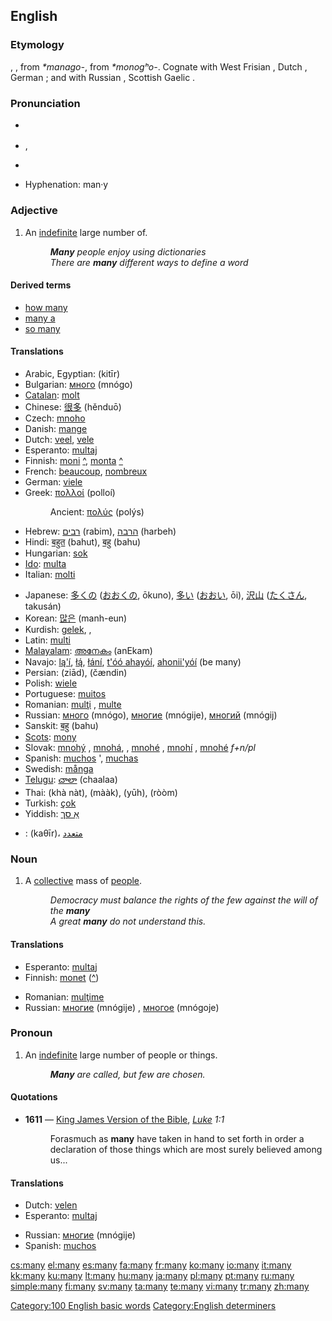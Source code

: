 ==English==
{{wikipedia}}
{{rank|even|say|well|125|many|work|too|every}}

===Etymology===
{{OE.}} {{term|manig|maniġ|lang=ang}}, {{term|monig|moniġ|lang=ang}}, from {{Ger.}} ''*manago-'', from {{IE.}} ''*monogʰo-''.  Cognate with West Frisian {{term|mannich|lang=fry}}, Dutch {{term|menig|lang=nl}}, German {{term|manch|lang=de}}; and with Russian {{term|многий|lang=ru}}, Scottish Gaelic {{term|minig|lang=gd}}.

===Pronunciation===
*{{a|UK}} {{IPA|/ˈmɛni/}}
*{{a|US}} {{IPA|/ˈmɛni/}}, {{SAMPA|/"mEni/}}
*{{audio|en-us-many.ogg|Audio (US)}}
*:{{rhymes|ɛni}}
*Hyphenation: man&middot;y

===Adjective===
{{en-adj|comparative=more|superlative=most}}

# An [[indefinite]] large number of.
#: '''''Many''' people enjoy using dictionaries''
#: ''There are '''many''' different ways to define a word''

====Derived terms====
*[[how many]]
*[[many a]]
*[[so many]]

====Translations====
{{trans-top|an indefinite large number of}}
*Arabic, Egyptian: {{ARchar|[[كتير]]}} (kitīr)
*Bulgarian: [[много]] (mnógo)
*[[Catalan]]: [[molt]]
*Chinese: [[很多]] (hěnduō)
*Czech: [[mnoho]]
*Danish: [[mange]]
*Dutch: [[veel]], [[vele]]
*Esperanto: [[multa]]j
*Finnish: [[moni]] [[:fi:moni|^]], [[monta]] [[:fi:monta|^]]
*French: [[beaucoup]], [[nombreux]]
*German: [[viele]]
*Greek: [[πολλοί]] {{m|p}} (polloí)
*:Ancient: [[πολύς]] (polýs)
*Hebrew: [[רבים]] (rabim), [[הרבה]] (harbeh)
*Hindi: [[बहुत]] (bahut), [[बहु]] (bahu)
*Hungarian: [[sok]]
*[[Ido]]: [[multa]]
*Italian: [[molti]]
{{trans-mid}}
*Japanese: [[多くの]] ([[おおくの]], ōkuno), [[多い]] ([[おおい]], ōi), [[沢山]] ([[たくさん]], takusán)
*Korean: [[많은]] (manh-eun)
*Kurdish: [[gelek]], {{KUchar|[[گه‌لێک]]}}, {{KUchar|[[زۆر]]}}
*Latin: [[multi]]
*[[Malayalam]]: [[അനേകം]] (anEkam)
*Navajo: [[lą'í]], [[łą́]], [[łání]], [[t'óó ahayóí]], [[ahonii'yóí]] (be many)
*Persian: {{FAchar|[[زیاد]]}} (ziād), {{FAchar|[[چندین|چَندین]]}} (čændin)
*Polish: [[wiele]]
*Portuguese: [[muitos]]
*Romanian: [[mulţi]] {{m|p}}, [[multe]] {{f|p}}
*Russian: [[много]] (mnógo), [[многие]] (mnógije), [[многий]] (mnógij)
*Sanskit: [[बहु]] (bahu)
*[[Scots]]: [[mony]]
*Slovak: [[mnohý]] {{m}}, [[mnohá]], {{f}}, [[mnohé]] {{n}}, [[mnohí]] {{m|p}}, [[mnohé]] ''f+n/pl''
*Spanish: [[muchos]] {{m|p}}', [[muchas]] {{f|p}}
*Swedish: [[många]]
*[[Telugu]]: [[చాలా]] (chaalaa)
*Thai: {{THchar|[[ขนัด]]}} (khà nàt), {{THchar|[[มาก]]}} (mààk), {{THchar|[[เยอะ]]}} (yūh), {{THchar|[[รุ่ม]]}} (ròòm)
*Turkish: [[çok]]
*Yiddish: [[אַ סך]]
{{trans-bottom}}

{{checktrans-top}}
*{{ttbc|Arabic}}: {{ARchar|[[كثير|كَثِيرٌ]]}} (kaθīr)، [[متعدد]]
{{trans-bot}}

===Noun===
{{en-noun|-}}

# A [[collective]] mass of [[people]].
#: ''Democracy must balance the rights of the few against the will of the '''many'''''
#: ''A great '''many''' do not understand this.''

====Translations====
{{trans-top|a collective mass of people}}
*Esperanto: [[multa]]j
*Finnish: [[monet]] ([[:fi:monet|^]])
{{trans-mid}}
*Romanian: [[mulţime]] {{f}}
*Russian: [[многие]] (mnógije) {{p}}, [[многое]] (mnógoje) {{n}}
{{trans-bottom}}

===Pronoun===
{{en-pron}}

# An [[indefinite]] large number of people or things.
#: '''''Many''' are called, but few are chosen.''

====Quotations====
*'''1611''' — [[w:King James Version of the Bible|King James Version of the Bible]], ''[[s:Bible (King James)/Luke|Luke]] 1:1''
*:Forasmuch as '''many''' have taken in hand to set forth in order a declaration of those things which are most surely believed among us...

====Translations====
{{trans-top|an indefinite large number of people or things}}
*Dutch: [[velen]]
*Esperanto: [[multa]]j
{{trans-mid}}
*Russian: [[многие]] (mnógije) {{p}}
*Spanish: [[muchos]] {{m|p}}
{{trans-bottom}}

[[Category:100 English basic words]]
[[Category:English determiners]]

[[cs:many]]
[[el:many]]
[[es:many]]
[[fa:many]]
[[fr:many]]
[[ko:many]]
[[io:many]]
[[it:many]]
[[kk:many]]
[[ku:many]]
[[lt:many]]
[[hu:many]]
[[ja:many]]
[[pl:many]]
[[pt:many]]
[[ru:many]]
[[simple:many]]
[[fi:many]]
[[sv:many]]
[[ta:many]]
[[te:many]]
[[vi:many]]
[[tr:many]]
[[zh:many]]